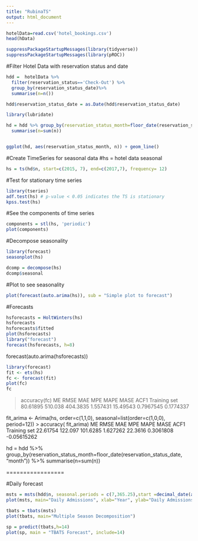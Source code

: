 ---
title: "RubinaTS"
output: html_document
---


```{r}
hotelData=read.csv('hotel_bookings.csv')
head(hData)

suppressPackageStartupMessages(library(tidyverse))
suppressPackageStartupMessages(library(pROC))
```


#Filter Hotel Data with reservation status and date
```{r}
hdd =  hotelData %>% 
  filter(reservation_status=='Check-Out') %>%
  group_by(reservation_status_date)%>%
  summarise(n=n())

hdd$reservation_status_date = as.Date(hdd$reservation_status_date)

library(lubridate)

hd = hdd %>% group_by(reservation_status_month=floor_date(reservation_status_date, "month")) %>%
  summarise(n=sum(n))


ggplot(hd, aes(reservation_status_month, n)) + geom_line()

```  

#Create TimeSeries for seasonal data
#hs = hotel data seasonal
```{r}

hs = ts(hd$n, start=c(2015, 7), end=c(2017,7), frequency= 12)

```
#Test for stationary time series
```{r}

library(tseries)
adf.test(hs) # p-value < 0.05 indicates the TS is stationary
kpss.test(hs)

```
#See the components of time series
```{r}

components = stl(hs, 'periodic')
plot(components)

```

#Decompose seasonality
```{r}

library(forecast)
seasonplot(hs)

dcomp = decompose(hs)
dcomp$seasonal


```

#Plot to see seasonality
```{r}

plot(forecast(auto.arima(hs)), sub = "Simple plot to forecast")

```
#Forecasts

```{r}
hsforecasts = HoltWinters(hs)
hsforecasts
hsforecasts$fitted
plot(hsforecasts)
library("forecast")
forecast(hsforecasts, h=8)

```
forecast(auto.arima(hsforecasts))

```{r}

library(forecast)
fit <- ets(hs)
fc <- forecast(fit)
plot(fc)
fc

```
> accuracy(fc)
                   ME    RMSE      MAE      MPE     MAPE      MASE      ACF1
Training set 80.61895 510.038 404.3835 1.557431 15.49543 0.7967545 0.1774337


fit_arima <- Arima(hs, order=c(1,1,0), seasonal=list(order=c(1,0,0), period=12))
> accuracy( fit_arima)
                   ME    RMSE      MAE      MPE    MAPE      MASE        ACF1
Training set 22.61754 122.097 101.6285 1.627262 22.3616 0.3061808 -0.05615262


hd = hdd %>% group_by(reservation_status_month=floor_date(reservation_status_date, "month")) %>%
  summarise(n=sum(n))
  
  
=================

#Daily forecast

```{r}
msts = msts(hdd$n, seasonal.periods = c(7,365.25),start =decimal_date(as.Date("2015-07-01")))
plot(msts, main="Daily Admissions", xlab="Year", ylab="Daily Admissions")

tbats = tbats(msts)
plot(tbats, main="Multiple Season Decomposition")

sp = predict(tbats,h=14)
plot(sp, main = "TBATS Forecast", include=14)

```
